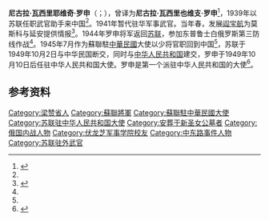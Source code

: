 {{Infobox person
| name        =罗申
| image       =
| caption     =
| birth_date  = 1901年
| birth_place = {{flag|Russian Empire}}[[梁赞|梁赞]]
| death_date  = 1960年
| death_place = {{USSR}}[[莫斯科|莫斯科]]
| occupation  = [[外交官|外交官]]
| nationality ={{USSR}}
| party={{CPS}}
| awards={{{!}} style="background: transparent"
{{!}}{{列宁勋章}}{{!!}}{{列宁勋章}}{{!!}}{{红旗勋章}}{{!!}}{{红旗勋章}}
{{!}}-
{{!}}{{红旗勋章}}{{!!}}{{二级库图佐夫勋章}}{{!!}}{{红军建军二十周年奖章}}{{!!}}{{卫国战争战胜德国奖章}}
{{!}}-
{{!}}{{战胜日本奖章}}
{{!}}}
}}
'''尼古拉·瓦西里耶维奇·罗申'''（{{lang-ru|Николай Васильевич Рощин|Nikolai Vasilievich Roshchin}}；{{bd|1901年||1960年||catIdx=R罗}}），曾译为'''尼古拉·瓦西里也维支·罗申'''<ref name = rmrb>{{cite news |title=罗申大使简历 |work=[[人民日报|人民日报]] |date=1949年10月6日 |page=第1版}}</ref>，1939年以苏联任职武官助手来中国<ref name = rmrb/>。1941年暂代驻华军事武官。当年春，发展[[阎宝航|阎宝航]]为莫斯科与延安提供情报<ref>{{cite web |author=陈祥 |title=《阎明复回忆录》出版揭秘中苏两党特殊间谍 |url=http://www.ifengweekly.com/detil.php?id=2144 |website=凤凰周刊 |accessdate=2019-01-06 |archivedate=2019-01-06 |archive-url=https://web.archive.org/web/20190106104517/http://www.ifengweekly.com/detil.php?id=2144 |dead-url=no }}</ref>。1944年罗申将军返回[[苏联|苏联]]，参加东普鲁士白俄罗斯第三防线作战<ref name = rmrb/>。1945年7月作为蘇聯駐[[中華民國|中華民國]]大使以少将官职回到中国<ref name = rmrb/>，苏联于1949年10月2日与中华民国断交，同时与[[中华人民共和国|中华人民共和国]]建交，罗申于1949年10月10日后任驻中华人民共和国大使。罗申是第一个派驻中华人民共和国的大使<ref name = rmrb2>{{cite news |title=欢迎罗申大使 |work=人民日报 |date=1949年10月11日 |page=第1版}}</ref>。

==参考资料==
<references/>

{{Authority control}}
{{DEFAULTSORT:Roshchin, Nikolai Vasilievich}}
[[Category:梁赞省人|Category:梁赞省人]]
[[Category:蘇聯將軍|Category:蘇聯將軍]]
[[Category:蘇聯駐中華民國大使|Category:蘇聯駐中華民國大使]]
[[Category:苏联驻中华人民共和国大使|Category:苏联驻中华人民共和国大使]]
[[Category:安葬于新圣女公墓者|Category:安葬于新圣女公墓者]]
[[Category:俄国内战人物|Category:俄国内战人物]]
[[Category:伏龙芝军事学院校友|Category:伏龙芝军事学院校友]]
[[Category:中东路事件人物|Category:中东路事件人物]]
[[Category:苏联驻外武官|Category:苏联驻外武官]]
{{苏联人物小作品}}